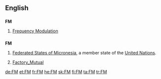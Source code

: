{{also|fm|Fm|.fm}}
==English==

==={{initialism}}===
'''FM'''

# [[frequency modulation|Frequency Modulation]]

==={{abbreviation}}===
'''FM'''

# {{geography}} [[Federated States of Micronesia]], a member state of the [[United Nations]].
# {{insurance|construction}} [[w:Factory Mutual|Factory_Mutual]]

[[de:FM]]
[[et:FM]]
[[fr:FM]]
[[he:FM]]
[[sk:FM]]
[[fi:FM]]
[[ta:FM]]
[[tr:FM]]